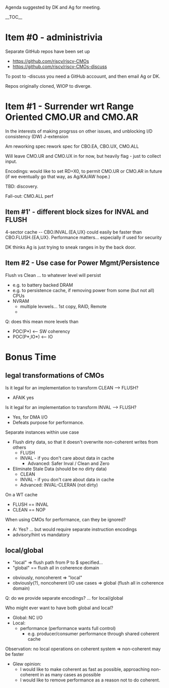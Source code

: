 Agenda suggested by DK and Ag for meeting.

__TOC__

= Item #0 - administrivia =

Separate GitHub repos  have been set up
* https://github.com/riscv/riscv-CMOs
* https://github.com/riscv/riscv-CMOs-discuss 

To post to -discuss you need a GitHub accouunt, and then email Ag or DK.

Repos originally cloned, WIOP to diverge.

 

= Item #1 - Surrender wrt Range Oriented CMO.UR and CMO.AR =

In the interests of making progrsss on other issues, and unblocking I/D consistency (DW) J-extension

Am reworking spec rework spec for CBO.EA, CBO.UX, CMO.ALL

Will leave CMO.UR and CMO.UX in for now, but heavily flag - just to collect input.

Encodings: would like to set RD=X0, to permit CMO.UR or CMO.AR in future (if we eventually go that way, as Ag/KA/AW hope.)

TBD: discovery.

Fall-out: CMO.ALL perf

== Item #1' - different block sizes for INVAL and FLUSH ==

4-sector cache -- CBO.INVAL.{EA,UX} could easily be faster than CBO.FLUSH.{EA,UX}.
Performance matters... especially if used for security

DK thinks Ag is just trying to sneak ranges in by the back door.



== Item #2 - Use case for Power Mgmt/Persistence ==

Flush vs Clean ... to whatever level will persist
* e.g. to battery backed DRAM
* e.g. to persistence cache, if removing power from some (but not all) CPUs
* NVRAM
** multiple levwels... 1st copy, RAID, Remote
** 


Q: does this mean more levels than
* POC(P*)  <-- SW coherency
* POC(P*,IO*)  <-- IO


= Bonus Time =

== legal transformations of CMOs ==

Is it legal for an implementation to transform CLEAN --> FLUSH?
* AFAIK yes

Is it legal for an implementation to transform INVAL --> FLUSH?
* Yes, for DMA I/O
* Defeats purpose for performance.

Separate instances within use case
* Flush dirty data, so that it doesn't overwrite non-coherent writes from others
** FLUSH
** INVAL - if you don't care about data in cache
*** Advanced: Safer Inval / Clean and Zero
* Eliminate Stale Data (should be no dirty data)
** CLEAN
** INVAL - if you don't care about data in cache
** Advanced: INVAL-CLERAN (not dirty)

On a WT cache 
* FLUSH == INVAL
* CLEAN == NOP

When using CMOs for performance, can they be ignored?
* A: Yes? ... but would require separate instruction encodings
* advisory/hint vs mandatory 
	
== local/global ==
* "local" => flush path from P to $ specified...
* "global" == flush all in coherence domain

* obviously, noncoherent => "local"
* obviously(?), noncoherent I/O use cases => global (flush all in coherence domain)

Q: do we provide separate encodings? ... for local/global
    
Who might ever want to have both global and local?
* Global: NC I/O
* Local:
** performance (performance wants full control)
*** e.g. producer/consumer performance through shared coherent cache

Observation: no local operations on coherent system => non-coherent may be faster
* Glew opinion: 
** I would like to make coherent as fast as possible, approaching non-coherent in as many cases as possible
** I would like to remove performance as a reason not to do coherent. 
